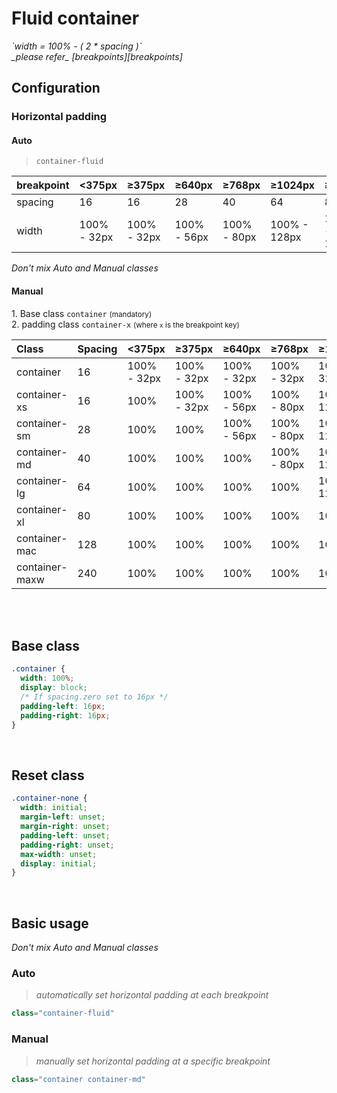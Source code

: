 
# Fluid container

<Callout type="info">
  <em>`width = 100% - ( 2 * spacing )`</em> <br />
  <em>_please refer_ [breakpoints][breakpoints]</em>
</Callout>

<br />

## Configuration

### Horizontal padding

#### Auto

> `container-fluid`

| breakpoint | \<375px     | ≥375px      | ≥640px      | ≥768px      | ≥1024px      | ≥1280        | ≥1440px      | ≥1920px      |
| :--------- | :---------- | :---------- | :---------- | :---------- | :----------- | :----------- | :----------- | :----------- |
| spacing    | 16          | 16          | 28          | 40          | 64           | 80           | 128          | 240          |
| width      | 100% - 32px | 100% - 32px | 100% - 56px | 100% - 80px | 100% - 128px | 100% - 160px | 100% - 256px | 100% - 480px |

<Callout type="error">
  <em>Don't mix Auto and Manual classes</em>
</Callout>

#### Manual

1\. Base class `container` <small>(mandatory)</small> <br/>
2\. padding class `container-x` <small>(where `x` is the breakpoint key)</small>

| Class          | Spacing | \<375px     | ≥375px      | ≥640px      | ≥768px      | ≥1024px      | ≥1280px      | ≥1440px      | ≥1920px      |
| :------------- | :------ | :---------- | :---------- | :---------- | :---------- | :----------- | :----------- | :----------- | :----------- |
| container      | 16      | 100% - 32px | 100% - 32px | 100% - 32px | 100% - 32px | 100% - 32px  | 100% - 32px  | 100% - 32px  | 100% - 32px  |
| container-xs   | 16      | 100%        | 100% - 32px | 100% - 56px | 100% - 80px | 100% - 128px | 100% - 160px | 100% - 256px | 100% - 480px |
| container-sm   | 28      | 100%        | 100%        | 100% - 56px | 100% - 80px | 100% - 128px | 100% - 160px | 100% - 256px | 100% - 480px |
| container-md   | 40      | 100%        | 100%        | 100%        | 100% - 80px | 100% - 128px | 100% - 160px | 100% - 256px | 100% - 480px |
| container-lg   | 64      | 100%        | 100%        | 100%        | 100%        | 100% - 128px | 100% - 160px | 100% - 256px | 100% - 480px |
| container-xl   | 80      | 100%        | 100%        | 100%        | 100%        | 100%         | 100% - 160px | 100% - 256px | 100% - 480px |
| container-mac  | 128     | 100%        | 100%        | 100%        | 100%        | 100%         | 100%         | 100% - 256px | 100% - 480px |
| container-maxw | 240     | 100%        | 100%        | 100%        | 100%        | 100%         | 100%         | 100%         | 100% - 480px |

<br />
<br />

## Base class

```css
.container {
  width: 100%;
  display: block;
  /* If spacing.zero set to 16px */
  padding-left: 16px;
  padding-right: 16px;
}
```

<br />

## Reset class

```css
.container-none {
  width: initial;
  margin-left: unset;
  margin-right: unset;
  padding-left: unset;
  padding-right: unset;
  max-width: unset;
  display: initial;
}
```

<br />

## Basic usage

<Callout type="error">
  <em>Don't mix Auto and Manual classes</em>
</Callout>

### Auto

> <em>automatically set horizontal padding at each breakpoint</em>

```js
class="container-fluid"
```

### Manual

> <em>manually set horizontal padding at a specific breakpoint</em>

```js
class="container container-md"
```

[breakpoints]: /preset/layout/breakpoints "Breakpoints"
[specificity]: https://www.youtube.com/watch?v=c0kfcP_nD9E "CSS Specificity"
